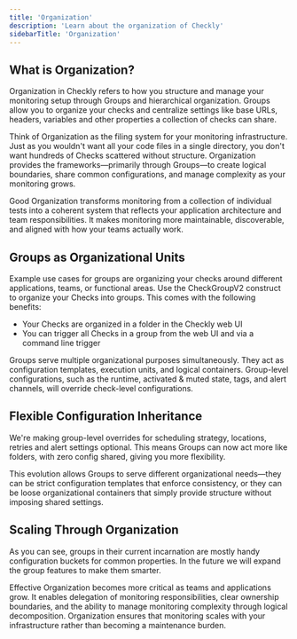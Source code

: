```yaml
---
title: 'Organization'
description: 'Learn about the organization of Checkly'
sidebarTitle: 'Organization'
---
```


## What is Organization?

Organization in Checkly refers to how you structure and manage your monitoring setup through Groups and hierarchical organization. Groups allow you to organize your checks and centralize settings like base URLs, headers, variables and other properties a collection of checks can share.

Think of Organization as the filing system for your monitoring infrastructure. Just as you wouldn't want all your code files in a single directory, you don't want hundreds of Checks scattered without structure. Organization provides the frameworks—primarily through Groups—to create logical boundaries, share common configurations, and manage complexity as your monitoring grows.

Good Organization transforms monitoring from a collection of individual tests into a coherent system that reflects your application architecture and team responsibilities. It makes monitoring more maintainable, discoverable, and aligned with how your teams actually work.

## Groups as Organizational Units

Example use cases for groups are organizing your checks around different applications, teams, or functional areas. Use the CheckGroupV2 construct to organize your Checks into groups. This comes with the following benefits:

- Your Checks are organized in a folder in the Checkly web UI
- You can trigger all Checks in a group from the web UI and via a command line trigger

Groups serve multiple organizational purposes simultaneously. They act as configuration templates, execution units, and logical containers. Group-level configurations, such as the runtime, activated & muted state, tags, and alert channels, will override check-level configurations.

## Flexible Configuration Inheritance

We're making group-level overrides for scheduling strategy, locations, retries and alert settings optional. This means Groups can now act more like folders, with zero config shared, giving you more flexibility.

This evolution allows Groups to serve different organizational needs—they can be strict configuration templates that enforce consistency, or they can be loose organizational containers that simply provide structure without imposing shared settings.

## Scaling Through Organization

As you can see, groups in their current incarnation are mostly handy configuration buckets for common properties. In the future we will expand the group features to make them smarter.

Effective Organization becomes more critical as teams and applications grow. It enables delegation of monitoring responsibilities, clear ownership boundaries, and the ability to manage monitoring complexity through logical decomposition. Organization ensures that monitoring scales with your infrastructure rather than becoming a maintenance burden.